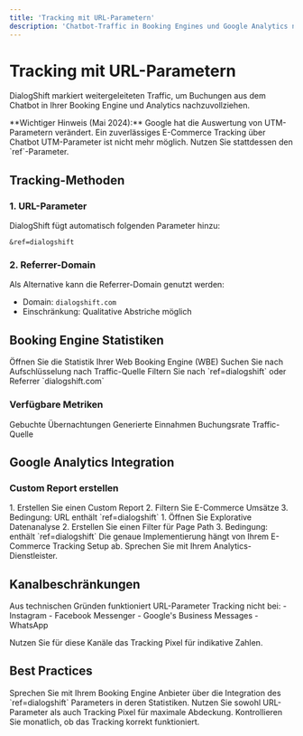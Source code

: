 ```yaml
---
title: 'Tracking mit URL-Parametern'
description: 'Chatbot-Traffic in Booking Engines und Google Analytics nachverfolgen'
---
```


# Tracking mit URL-Parametern

DialogShift markiert weitergeleiteten Traffic, um Buchungen aus dem Chatbot in Ihrer Booking Engine und Analytics nachzuvollziehen.

<Warning>
**Wichtiger Hinweis (Mai 2024):** Google hat die Auswertung von UTM-Parametern verändert. Ein zuverlässiges E-Commerce Tracking über Chatbot UTM-Parameter ist nicht mehr möglich. Nutzen Sie stattdessen den `ref`-Parameter.
</Warning>

## Tracking-Methoden

### 1. URL-Parameter

DialogShift fügt automatisch folgenden Parameter hinzu:

```
&ref=dialogshift
```

### 2. Referrer-Domain

Als Alternative kann die Referrer-Domain genutzt werden:
- Domain: `dialogshift.com`
- Einschränkung: Qualitative Abstriche möglich

## Booking Engine Statistiken

<Steps>
  <Step title="Statistik öffnen">
    Öffnen Sie die Statistik Ihrer Web Booking Engine (WBE)
  </Step>
  <Step title="Traffic-Herkunft prüfen">
    Suchen Sie nach Aufschlüsselung nach Traffic-Quelle
  </Step>
  <Step title="Chatbot-Traffic identifizieren">
    Filtern Sie nach `ref=dialogshift` oder Referrer `dialogshift.com`
  </Step>
</Steps>

### Verfügbare Metriken

<CardGroup cols={4}>
  <Card title="Nächte" icon="bed">
    Gebuchte Übernachtungen
  </Card>
  <Card title="Umsätze" icon="euro-sign">
    Generierte Einnahmen
  </Card>
  <Card title="Conversion" icon="chart-line">
    Buchungsrate
  </Card>
  <Card title="Herkunft" icon="location-dot">
    Traffic-Quelle
  </Card>
</CardGroup>

## Google Analytics Integration

### Custom Report erstellen

<Tabs>
  <Tab title="Universal Analytics">
    1. Erstellen Sie einen Custom Report
    2. Filtern Sie E-Commerce Umsätze
    3. Bedingung: URL enthält `ref=dialogshift`
  </Tab>
  <Tab title="GA4">
    1. Öffnen Sie Explorative Datenanalyse
    2. Erstellen Sie einen Filter für Page Path
    3. Bedingung: enthält `ref=dialogshift`
  </Tab>
</Tabs>

<Note>
Die genaue Implementierung hängt von Ihrem E-Commerce Tracking Setup ab. Sprechen Sie mit Ihrem Analytics-Dienstleister.
</Note>

## Kanalbeschränkungen

<Info>
Aus technischen Gründen funktioniert URL-Parameter Tracking nicht bei:
- Instagram
- Facebook Messenger
- Google's Business Messages
- WhatsApp

Nutzen Sie für diese Kanäle das Tracking Pixel für indikative Zahlen.
</Info>

## Best Practices

<AccordionGroup>
  <Accordion title="WBE-Anbieter kontaktieren">
    Sprechen Sie mit Ihrem Booking Engine Anbieter über die Integration des `ref=dialogshift` Parameters in deren Statistiken.
  </Accordion>
  <Accordion title="Kombiniertes Tracking">
    Nutzen Sie sowohl URL-Parameter als auch Tracking Pixel für maximale Abdeckung.
  </Accordion>
  <Accordion title="Regelmäßige Überprüfung">
    Kontrollieren Sie monatlich, ob das Tracking korrekt funktioniert.
  </Accordion>
</AccordionGroup> 